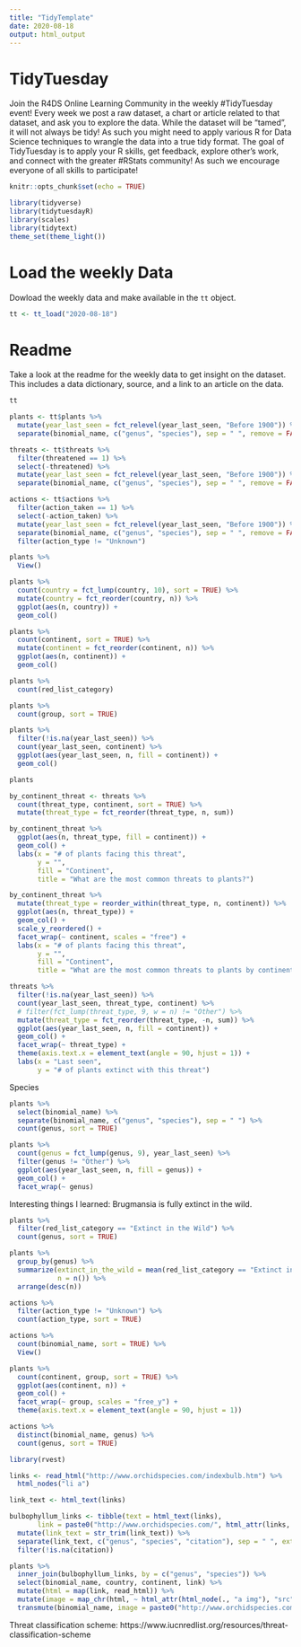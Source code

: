 ```yaml
---
title: "TidyTemplate"
date: 2020-08-18
output: html_output
---
```


# TidyTuesday

Join the R4DS Online Learning Community in the weekly #TidyTuesday event!
Every week we post a raw dataset, a chart or article related to that dataset, and ask you to explore the data.
While the dataset will be “tamed”, it will not always be tidy! As such you might need to apply various R for Data Science techniques to wrangle the data into a true tidy format.
The goal of TidyTuesday is to apply your R skills, get feedback, explore other’s work, and connect with the greater #RStats community!
As such we encourage everyone of all skills to participate!

```r

knitr::opts_chunk$set(echo = TRUE)

library(tidyverse)
library(tidytuesdayR)
library(scales)
library(tidytext)
theme_set(theme_light())

```

# Load the weekly Data

Dowload the weekly data and make available in the `tt` object.

```r

tt <- tt_load("2020-08-18")

```


# Readme

Take a look at the readme for the weekly data to get insight on the dataset.
This includes a data dictionary, source, and a link to an article on the data.

```r

tt

plants <- tt$plants %>%
  mutate(year_last_seen = fct_relevel(year_last_seen, "Before 1900")) %>%
  separate(binomial_name, c("genus", "species"), sep = " ", remove = FALSE)

threats <- tt$threats %>%
  filter(threatened == 1) %>%
  select(-threatened) %>%
  mutate(year_last_seen = fct_relevel(year_last_seen, "Before 1900")) %>%
  separate(binomial_name, c("genus", "species"), sep = " ", remove = FALSE)

actions <- tt$actions %>%
  filter(action_taken == 1) %>%
  select(-action_taken) %>%
  mutate(year_last_seen = fct_relevel(year_last_seen, "Before 1900")) %>%
  separate(binomial_name, c("genus", "species"), sep = " ", remove = FALSE) %>%
  filter(action_type != "Unknown")
```

```r
plants %>%
  View()

plants %>%
  count(country = fct_lump(country, 10), sort = TRUE) %>%
  mutate(country = fct_reorder(country, n)) %>%
  ggplot(aes(n, country)) +
  geom_col()

plants %>%
  count(continent, sort = TRUE) %>%
  mutate(continent = fct_reorder(continent, n)) %>%
  ggplot(aes(n, continent)) +
  geom_col()

plants %>%
  count(red_list_category)

plants %>%
  count(group, sort = TRUE)

plants %>%
  filter(!is.na(year_last_seen)) %>%
  count(year_last_seen, continent) %>%
  ggplot(aes(year_last_seen, n, fill = continent)) +
  geom_col()

plants

by_continent_threat <- threats %>%
  count(threat_type, continent, sort = TRUE) %>%
  mutate(threat_type = fct_reorder(threat_type, n, sum))

by_continent_threat %>%
  ggplot(aes(n, threat_type, fill = continent)) +
  geom_col() +
  labs(x = "# of plants facing this threat",
       y = "",
       fill = "Continent",
       title = "What are the most common threats to plants?")

by_continent_threat %>%
  mutate(threat_type = reorder_within(threat_type, n, continent)) %>%
  ggplot(aes(n, threat_type)) +
  geom_col() +
  scale_y_reordered() +
  facet_wrap(~ continent, scales = "free") +
  labs(x = "# of plants facing this threat",
       y = "",
       fill = "Continent",
       title = "What are the most common threats to plants by continent?")

threats %>%
  filter(!is.na(year_last_seen)) %>%
  count(year_last_seen, threat_type, continent) %>%
  # filter(fct_lump(threat_type, 9, w = n) != "Other") %>%
  mutate(threat_type = fct_reorder(threat_type, -n, sum)) %>%
  ggplot(aes(year_last_seen, n, fill = continent)) +
  geom_col() +
  facet_wrap(~ threat_type) +
  theme(axis.text.x = element_text(angle = 90, hjust = 1)) +
  labs(x = "Last seen",
       y = "# of plants extinct with this threat")
```

Species

```r
plants %>%
  select(binomial_name) %>%
  separate(binomial_name, c("genus", "species"), sep = " ") %>%
  count(genus, sort = TRUE)

plants %>%
  count(genus = fct_lump(genus, 9), year_last_seen) %>%
  filter(genus != "Other") %>%
  ggplot(aes(year_last_seen, n, fill = genus)) +
  geom_col() +
  facet_wrap(~ genus)
```

Interesting things I learned: Brugmansia is fully extinct in the wild.

```r
plants %>%
  filter(red_list_category == "Extinct in the Wild") %>%
  count(genus, sort = TRUE)

plants %>%
  group_by(genus) %>%
  summarize(extinct_in_the_wild = mean(red_list_category == "Extinct in the Wild"),
            n = n()) %>%
  arrange(desc(n))
```

```r
actions %>%
  filter(action_type != "Unknown") %>%
  count(action_type, sort = TRUE)

actions %>%
  count(binomial_name, sort = TRUE) %>%
  View()

plants %>%
  count(continent, group, sort = TRUE) %>%
  ggplot(aes(continent, n)) +
  geom_col() +
  facet_wrap(~ group, scales = "free_y") +
  theme(axis.text.x = element_text(angle = 90, hjust = 1))

actions %>%
  distinct(binomial_name, genus) %>%
  count(genus, sort = TRUE)
```

```r
library(rvest)

links <- read_html("http://www.orchidspecies.com/indexbulb.htm") %>%
  html_nodes("li a")

link_text <- html_text(links)

bulbophyllum_links <- tibble(text = html_text(links),
       link = paste0("http://www.orchidspecies.com/", html_attr(links, "href"))) %>%
  mutate(link_text = str_trim(link_text)) %>%
  separate(link_text, c("genus", "species", "citation"), sep = " ", extra = "merge") %>%
  filter(!is.na(citation))

plants %>%
  inner_join(bulbophyllum_links, by = c("genus", "species")) %>%
  select(binomial_name, country, continent, link) %>%
  mutate(html = map(link, read_html)) %>%
  mutate(image = map_chr(html, ~ html_attr(html_node(., "a img"), "src"))) %>%
  transmute(binomial_name, image = paste0("http://www.orchidspecies.com/", image))
```




Threat classification scheme: https://www.iucnredlist.org/resources/threat-classification-scheme
